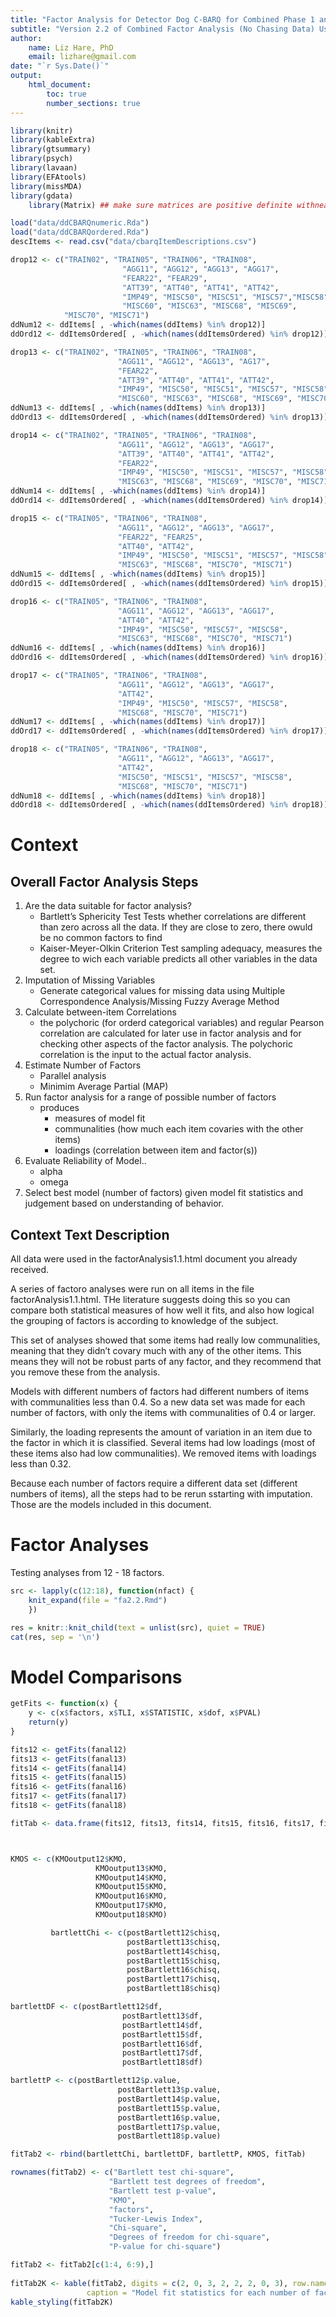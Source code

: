 ```yaml
---
title: "Factor Analysis for Detector Dog C-BARQ for Combined Phase 1 and Phase 2 Data"
subtitle: "Version 2.2 of Combined Factor Analysis (No Chasing Data) Using Items with Communality greater than or equal to0.40 from analysis 1.0. Excluding AGG13."
author:
    name: Liz Hare, PhD
    email: lizhare@gmail.com 
date: "`r Sys.Date()`"
output:
    html_document:
        toc: true
        number_sections: true
---
```


``` r
library(knitr)
library(kableExtra)
library(gtsummary)
library(psych)
library(lavaan)
library(EFAtools)
library(missMDA)
library(gdata)
	library(Matrix) ## make sure matrices are positive definite withnearPD()

load("data/ddCBARQnumeric.Rda")
load("data/ddCBARQordered.Rda")
descItems <- read.csv("data/cbarqItemDescriptions.csv")


```


``` r
drop12 <- c("TRAIN02", "TRAIN05", "TRAIN06", "TRAIN08",
                         "AGG11", "AGG12", "AGG13", "AGG17",
                         "FEAR22", "FEAR29",
                         "ATT39", "ATT40", "ATT41", "ATT42",
                         "IMP49", "MISC50", "MISC51", "MISC57","MISC58",
                         "MISC60", "MISC63", "MISC68", "MISC69",
            "MISC70", "MISC71")
ddNum12 <- ddItems[ , -which(names(ddItems) %in% drop12)]
ddOrd12 <- ddItemsOrdered[ , -which(names(ddItemsOrdered) %in% drop12)]

drop13 <- c("TRAIN02", "TRAIN05", "TRAIN06", "TRAIN08",
                        "AGG11", "AGG12", "AGG13", "AG17",
                        "FEAR22",
                        "ATT39", "ATT40", "ATT41", "ATT42",
                        "IMP49", "MISC50", "MISC51", "MISC57", "MISC58",
                        "MISC60", "MISC63", "MISC68", "MISC69", "MISC70", "MISC71")
ddNum13 <- ddItems[ , -which(names(ddItems) %in% drop13)]
ddOrd13 <- ddItemsOrdered[ , -which(names(ddItemsOrdered) %in% drop13)]

drop14 <- c("TRAIN02", "TRAIN05", "TRAIN06", "TRAIN08",
                        "AGG11", "AGG12", "AGG13", "AGG17",
                        "ATT39", "ATT40", "ATT41", "ATT42",
                        "FEAR22",
                        "IMP49", "MISC50", "MISC51", "MISC57", "MISC58",
                        "MISC63", "MISC68", "MISC69", "MISC70", "MISC71")
ddNum14 <- ddItems[ , -which(names(ddItems) %in% drop14)]
ddOrd14 <- ddItemsOrdered[ , -which(names(ddItemsOrdered) %in% drop14)]

drop15 <- c("TRAIN05", "TRAIN06", "TRAIN08",
                        "AGG11", "AGG12", "AGG13", "AGG17",
                        "FEAR22", "FEAR25",
                        "ATT40", "ATT42",
                        "IMP49", "MISC50", "MISC51", "MISC57", "MISC58",
                        "MISC63", "MISC68", "MISC70", "MISC71")
ddNum15 <- ddItems[ , -which(names(ddItems) %in% drop15)]
ddOrd15 <- ddItemsOrdered[ , -which(names(ddItemsOrdered) %in% drop15)]

drop16 <- c("TRAIN05", "TRAIN06", "TRAIN08",
                        "AGG11", "AGG12", "AGG13", "AGG17",
                        "ATT40", "ATT42",
                        "IMP49", "MISC50", "MISC57", "MISC58",
                        "MISC63", "MISC68", "MISC70", "MISC71")
ddNum16 <- ddItems[ , -which(names(ddItems) %in% drop16)]
ddOrd16 <- ddItemsOrdered[ , -which(names(ddItemsOrdered) %in% drop16)]

drop17 <- c("TRAIN05", "TRAIN06", "TRAIN08",
                        "AGG11", "AGG12", "AGG13", "AGG17",
                        "ATT42",
                        "IMP49", "MISC50", "MISC57", "MISC58",
                        "MISC68", "MISC70", "MISC71")
ddNum17 <- ddItems[ , -which(names(ddItems) %in% drop17)]
ddOrd17 <- ddItemsOrdered[ , -which(names(ddItemsOrdered) %in% drop17)]

drop18 <- c("TRAIN05", "TRAIN06", "TRAIN08",
                        "AGG11", "AGG12", "AGG13", "AGG17",
                        "ATT42",
                        "MISC50", "MISC51", "MISC57", "MISC58",
                        "MISC68", "MISC70", "MISC71")
ddNum18 <- ddItems[ , -which(names(ddItems) %in% drop18)]
ddOrd18 <- ddItemsOrdered[ , -which(names(ddItemsOrdered) %in% drop18)]

```

# Context  

## Overall Factor Analysis Steps  

   1. Are the data suitable for factor analysis?  
      - Bartlett's Sphericity Test 
	  Tests whether correlations are different than zero across all the data. 
	  If they are close to zero, there owuld be no common factors to find
	  - Kaiser-Meyer-Olkin Criterion
	  Test sampling adequacy, measures the degree to wich each variable predicts all other variables in the data set.  
	  
   2. Imputation of Missing Variables  
      - Generate categorical values for missing data using Multiple Correspondence Analysis/Missing Fuzzy Average Method  
	  
	  
   3. Calculate between-item Correlations  
      - the polychoric (for orderd categorical variables) and regular Pearson correlation are calculated for later use in factor analysis and for checking other aspects of the factor analysis. The polychoric correlation is the input to the actual factor analysis.  
	  
   4. Estimate Number of Factors  
      - Parallel analysis  
      - Minimim Average Partial (MAP)  
      
   5. Run factor analysis for a range of possible number of factors  
      - produces  
         - measures of model fit  
         - communalities (how much each item covaries with the other items)  
         - loadings (correlation between item and factor(s))  

   6. Evaluate Reliability of Model..
      - alpha   
      - omega  
	  
   7. Select best model (number of factors) given model fit statistics and judgement based on understanding of behavior.

## Context Text Description

All data were used in the factorAnalysis1.1.html document you already received.  

A series of factoro analyses were run on all items in 
the file factorAnalysis1.1.html. THe literature suggests 
doing this so you can compare both statistical measures of 
how well it fits, and also how logical the grouping of factors
is according to knowledge of the subject. 

This set of analyses showed that some items had really low communalities,
meaning that they didn't covary much with any of the other items. This means they
will not be robust parts of any factor, and they recommend that you remove 
these from the analysis.

Models with different numbers of factors had different numbers of items
with communalities less than 0.4. So a new data set was made for each 
number of factors, with only the items  with
communalities of 0.4 or larger.

Similarly, the loading represents the amount of variation in an item due to the factor 
in which it is classified. Several items had low loadings (most of these items also had low 
communalities). We removed items with loadings less than 0.32.


Because each number of factors require a different data set 
(different numbers of items), all the steps had to be rerun sstarting with
imputation. Those are the models included in this document.

	  
# Factor Analyses

Testing analyses from 12 - 18 factors.


``` r
src <- lapply(c(12:18), function(nfact) {
    knit_expand(file = "fa2.2.Rmd")
    })

res = knitr::knit_child(text = unlist(src), quiet = TRUE)
cat(res, sep = '\n')

```

# Model Comparisons

``` r

getFits <- function(x) {
    y <- c(x$factors, x$TLI, x$STATISTIC, x$dof, x$PVAL)
    return(y)
}

fits12 <- getFits(fanal12)
fits13 <- getFits(fanal13)
fits14 <- getFits(fanal14)
fits15 <- getFits(fanal15)
fits16 <- getFits(fanal16)
fits17 <- getFits(fanal17)
fits18 <- getFits(fanal18)

fitTab <- data.frame(fits12, fits13, fits14, fits15, fits16, fits17, fits18)



KMOS <- c(KMOoutput12$KMO,
                   KMOoutput13$KMO,
                   KMOoutput14$KMO,
                   KMOoutput15$KMO,
                   KMOoutput16$KMO,
                   KMOoutput17$KMO,
                   KMOoutput18$KMO)

         bartlettChi <- c(postBartlett12$chisq,
                          postBartlett13$chisq,
                          postBartlett14$chisq,
                          postBartlett15$chisq,
                          postBartlett16$chisq,
                          postBartlett17$chisq,
                          postBartlett18$chisq)

bartlettDF <- c(postBartlett12$df,
                         postBartlett13$df,
                         postBartlett14$df,
                         postBartlett15$df,
                         postBartlett16$df,
                         postBartlett17$df,
                         postBartlett18$df)

bartlettP <- c(postBartlett12$p.value,
                        postBartlett13$p.value,
                        postBartlett14$p.value,
                        postBartlett15$p.value,
                        postBartlett16$p.value,
                        postBartlett17$p.value,
                        postBartlett18$p.value)

fitTab2 <- rbind(bartlettChi, bartlettDF, bartlettP, KMOS, fitTab)

rownames(fitTab2) <- c("Bartlett test chi-square",
                      "Bartlett test degrees of freedom",
                      "Bartlett test p-value",
                      "KMO",
                      "factors",
                      "Tucker-Lewis Index",
                      "Chi-square",
                      "Degrees of freedom for chi-square",
                      "P-value for chi-square")

fitTab2 <- fitTab2[c(1:4, 6:9),]
         
fitTab2K <- kable(fitTab2, digits = c(2, 0, 3, 2, 2, 2, 0, 3), row.names = TRUE,
                 caption = "Model fit statistics for each number of factors. TLI = Tucker-Lewis index of factoring reliability")
kable_styling(fitTab2K)

    
```
